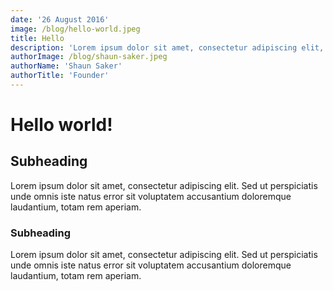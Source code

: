 ```yaml
---
date: '26 August 2016'
image: /blog/hello-world.jpeg
title: Hello
description: 'Lorem ipsum dolor sit amet, consectetur adipiscing elit, sed do eiusmod tempor incididunt ut labore et dolore magna aliqua. Ut enim ad minim veniam, quis nostrud exercitation ullamco laboris nisi ut aliquip ex ea commodo consequat. Duis aute irure dolor in reprehenderit in voluptate velit esse cillum dolore eu fugiat nulla pariatur. Excepteur sint occaecat cupidatat non proident, sunt in culpa qui officia deserunt mollit anim id est laborum.'
authorImage: /blog/shaun-saker.jpeg
authorName: 'Shaun Saker'
authorTitle: 'Founder'
---
```


# Hello world!

## Subheading

Lorem ipsum dolor sit amet, consectetur adipiscing elit. Sed ut perspiciatis unde omnis iste natus error sit voluptatem accusantium doloremque laudantium, totam rem aperiam.

### Subheading

Lorem ipsum dolor sit amet, consectetur adipiscing elit. Sed ut perspiciatis unde omnis iste natus error sit voluptatem accusantium doloremque laudantium, totam rem aperiam.
